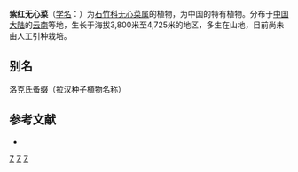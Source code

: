 {{Speciesbox
| taxon = Arenaria(植物) rockii
| binomial_authority = Diels
}}

'''紫红无心菜'''（[[学名|学名]]：{{lang|la|''Arenaria rockii''}}）为[[石竹科|石竹科]][[无心菜属|无心菜属]]的植物，为中国的特有植物。分布于[[中国大陆|中国大陆]]的[[云南|云南]]等地，生长于海拔3,800米至4,725米的地区，多生在山地，目前尚未由人工引种栽培。

== 别名 ==
洛克氏蚤缀（拉汉种子植物名称）

== 参考文献 ==
<div class="references-small">
* {{cite web| url =http://www.bioinfo.cn/db05/KmzwSpecies.php?action=view&id=3670| title =紫红无心菜| work =《中国高等植物数据库全库》| publisher =中国科学院微生物研究所| author =昆明植物研究所| accessdate =2009-02-24| deadurl =yes| archiveurl =https://web.archive.org/web/20160305022922/http://www.bioinfo.cn/db05/KmzwSpecies.php?action=view&id=3670| archivedate =2016-03-05}}
</div>

{{Taxonbar}}
[[Category:无心菜属|Z]]
[[Category:中国特有植物|Z]]
[[Category:云南植物|Z]]